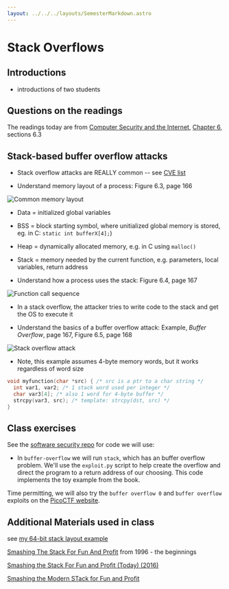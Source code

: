 ```yaml
---
layout: ../../../layouts/SemesterMarkdown.astro
---
```




# Stack Overflows

## Introductions

- introductions of two students

## Questions on the readings

The readings today are from
[Computer Security and the Internet](https://people.scs.carleton.ca/~paulv/toolsjewels.html),
[Chapter 6](https://people.scs.carleton.ca/~paulv/toolsjewels/TJrev1/ch6-rev1.pdf),
sections 6.3

## Stack-based buffer overflow attacks

- Stack overflow attacks are REALLY common -- see
  [CVE list](https://www.cvedetails.com/vulnerability-list/opov-1/overflow.html)

- Understand memory layout of a process: Figure 6.3, page 166

<Image alt="Common memory layout" src={figure_6_3} />

- Data = initialized global variables
- BSS = block starting symbol, where unitialized global memory is stored, eg. in
  C: `static int bufferX[4];`)
- Heap = dynamically allocated memory, e.g. in C using `malloc()`
- Stack = memory needed by the current function, e.g. parameters, local
  variables, return address

- Understand how a process uses the stack: Figure 6.4, page 167

<Image alt="Function call sequence" src={figure_6_4} />

- In a stack overflow, the attacker tries to write code to the stack and get the
  OS to execute it

- Understand the basics of a buffer overflow attack: Example, _Buffer Overflow_,
  page 167, Figure 6.5, page 168

<Image alt="Stack overflow attack" src={figure_6_5} />

- Note, this example assumes 4-byte memory words, but it works regardless of
  word size

```c
void myfunction(char *src) { /* src is a ptr to a char string */
  int var1, var2; /* 1 stack word used per integer */
  char var3[4]; /* also 1 word for 4-byte buffer */
  strcpy(var3, src); /* template: strcpy(dst, src) */
}
```

## Class exercises

See the [software security repo](https://github.com/BYU-CS465/software-security)
for code we will use:

- In `buffer-overflow` we will run `stack`, which has an buffer overflow
  problem. We'll use the `exploit.py` script to help create the overflow and
  direct the program to a return address of our choosing. This code implements
  the toy example from the book.

Time permitting, we will also try the `buffer overflow 0` and `buffer overflow `
exploits on the
[PicoCTF website](https://play.picoctf.org/practice/challenge/257?category=6&page=1&search=buffer).

## Additional Materials used in class

see [my 64-bit stack layout example](https://docs.google.com/presentation/d/1KLlm3jnEW-yql4qrx4Ud8H3x0EmsJDeKNLKnfZ3Ogk8/edit?usp=sharing)

[Smashing The Stack For Fun And Profit](http://www.cs.wright.edu/people/faculty/tkprasad/courses/cs781/alephOne.html) from 1996 - the beginnings

[Smashing the Stack For Fun and Profit (Today) (2016)](https://travisf.net/blog/smashing-the-stack-today/)

[Smashing the Modern STack for Fun and Profit](https://www.exploit-db.com/papers/13162)

